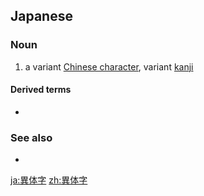 {{also|異體字|异体字}}
==Japanese==
{{ja-kanjitab|い|たい|じ|yomi=on}}
{{wikipedia|Variant Chinese character}}

===Noun===
{{ja-noun|いたいじ|kyu=異體字}}

# a variant [[Chinese character]], variant [[kanji]]
#: {{ja-usex|"髙"は"高"の'''異体字'''です。|^"はしごだか" は "たか" の '''いたいじ''' です。|"{{m|ja|髙}}" is a '''variant''' of "{{m|ja|高}}".}}

====Derived terms====
* {{ja-r|異体字セレクタ|いたいじ セレクタ}}

===See also===
* {{ja-r|俗字|ぞくじ}}

[[ja:異体字]]
[[zh:異体字]]